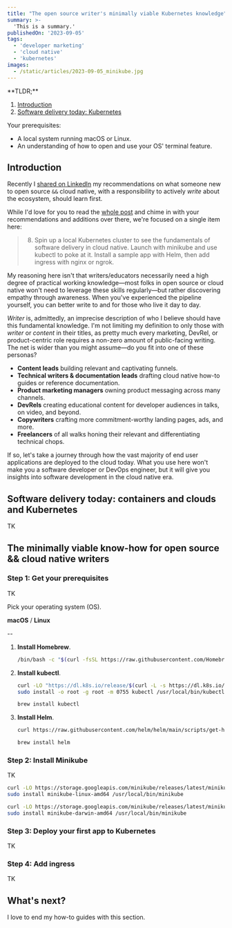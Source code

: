```yaml
---
title: "The open source writer's minimally viable Kubernetes knowledge"
summary: >-
  'This is a summary.'
publishedOn: '2023-09-05'
tags:
  - 'developer marketing'
  - 'cloud native'
  - 'kubernetes'
images: 
  - /static/articles/2023-09-05_minikube.jpg
---
```


<Aside>
  **TLDR;**

  1. [Introduction](#introduction)
  2. [Software delivery today: Kubernetes](#software-delivery-today-kubernetes)

  Your prerequisites:
  - A local system running macOS or Linux.
  - An understanding of how to open and use your OS' terminal feature.

</Aside>

## Introduction

Recently I [shared on
LinkedIn](https://www.linkedin.com/posts/joel-hans_opensource-cloudnative-opensource-activity-7102290779787726848-sINF)
my recommendations on what someone new to open source `&&` cloud native, with a responsibility to actively _write_ about
the ecosystem, should learn first.

While I'd love for you to read the [whole
post](https://www.linkedin.com/posts/joel-hans_opensource-cloudnative-opensource-activity-7102290779787726848-sINF) and
chime in with your recommendations and additions over there, we're focused on a single item here:

> 8. Spin up a local Kubernetes cluster to see the fundamentals of software delivery in cloud native. Launch with
>    minikube and use kubectl to poke at it. Install a sample app with Helm, then add ingress with nginx or ngrok.

My reasoning here isn't that writers/educators necessarily need a high degree of practical working knowledge&mdash;most
folks in open source or cloud native won't need to leverage these skills regularly&mdash;but rather discovering empathy
through awareness. When you've experienced the pipeline yourself, you can better write to and for those who live it day
to day.

_Writer_ is, admittedly, an imprecise description of who I believe should have this fundamental knowledge. I'm not
limiting my definition to only those with _writer_ or _content_ in their titles, as pretty much every marketing, DevRel,
or product-centric role requires a non-zero amount of public-facing writing. The net is wider than you might assume&mdash;do you fit into one of these personas?

- **Content leads** building relevant and captivating funnels.
- **Technical writers &amp; documentation leads** drafting cloud native how-to guides or reference documentation.
- **Product marketing managers** owning product messaging across many channels.
- **DevRels** creating educational content for developer audiences in talks, on video, and beyond.
- **Copywriters** crafting more commitment-worthy landing pages, ads, and more.
- **Freelancers** of all walks honing their relevant and differentiating technical chops.

If so, let's take a journey through how the vast majority of end user applications are deployed to the cloud today. What
you use here won't make you a software developer or DevOps engineer, but it will give you insights into software
development in the cloud native era.

## Software delivery today: containers and clouds and Kubernetes

TK

## The minimally viable know-how for open source && cloud native writers



### Step 1: Get your prerequisites

TK

Pick your operating system (OS).

**macOS** / **Linux**

--

1. **Install Homebrew**.

   ```bash
   /bin/bash -c "$(curl -fsSL https://raw.githubusercontent.com/Homebrew/install/HEAD/install.sh)"
   ```

1. **Install kubectl**. 

   ```bash
   curl -LO "https://dl.k8s.io/release/$(curl -L -s https://dl.k8s.io/release/stable.txt)/bin/linux/amd64/kubectl"
   sudo install -o root -g root -m 0755 kubectl /usr/local/bin/kubectl
   ```

   ```bash
   brew install kubectl
   ```

1. **Install Helm**.

   ```bash
   curl https://raw.githubusercontent.com/helm/helm/main/scripts/get-helm-3 | bash
   ```

   ```bash
   brew install helm
   ```

### Step 2: Install Minikube

TK

```bash
curl -LO https://storage.googleapis.com/minikube/releases/latest/minikube-linux-amd64
sudo install minikube-linux-amd64 /usr/local/bin/minikube
```

```bash
curl -LO https://storage.googleapis.com/minikube/releases/latest/minikube-darwin-amd64
sudo install minikube-darwin-amd64 /usr/local/bin/minikube
```

### Step 3: Deploy your first app to Kubernetes

TK

### Step 4: Add ingress

TK

## What's next?

I love to end my how-to guides with this section.
